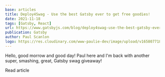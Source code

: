 ```yaml
---
base: articles
title: Deploy4Swag - Use the best Gatsby ever to get free goodies!
date: 2021-11-18
tags: [Gatsby, React]
url: https://www.gatsbyjs.com/blog/deploy4swag-use-the-best-gatsby-ever-to-get-free-goodies
publication: Gatsby
author: Paul Scanlon
logo: https://res.cloudinary.com/www-paulie-dev/image/upload/v1658077182/paulie.dev/Logos/gatsby-logo_dgbkjm.png
---
```


Hello, good morrow and good day! Paul here and I'm back with another super, smashing, great, Gatsby swag giveaway!

<CtaExternal href='https://www.gatsbyjs.com/blog/deploy4swag-use-the-best-gatsby-ever-to-get-free-goodies'>
  Read article
</CtaExternal>
